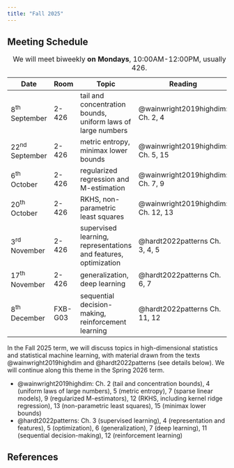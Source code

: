 ```yaml
---
title: "Fall 2025"
---
```


## Meeting Schedule

| Date             | Room    | Topic                                                           | Reading                            | Presenter |
| ---------------- | ------- | --------------------------------------------------------------- | ---------------------------------- | --------- |
| 8^th^ September  | 2-426   | tail and concentration bounds, uniform laws of large numbers    | @wainwright2019highdim: Ch. 2, 4   | SB        |
| 22^nd^ September | 2-426   | metric entropy, minimax lower bounds                            | @wainwright2019highdim: Ch. 5, 15  | HL        |
| 6^th^ October    | 2-426   | regularized regression and M-estimation                         | @wainwright2019highdim: Ch. 7, 9   | CT        |
| 20^th^ October   | 2-426   | RKHS, non-parametric least squares                              | @wainwright2019highdim: Ch. 12, 13 | CJ        |
| 3^rd^ November   | 2-426   | supervised learning, representations and features, optimization | @hardt2022patterns Ch. 3, 4, 5     | NSH       |
| 17^th^ November  | 2-426   | generalization, deep learning                                   | @hardt2022patterns Ch. 6, 7        | CT        |
| 8^th^ December   | FXB-G03 | sequential decision-making, reinforcement learning              | @hardt2022patterns Ch. 11, 12      | SB        |

: We will meet biweekly **on Mondays**, 10:00AM-12:00PM, usually in HSPH 2-426.

In the Fall 2025 term, we will discuss topics in high-dimensional statistics
and statistical machine learning, with material drawn from the texts
@wainwright2019highdim and @hardt2022patterns (see details below). We will
continue along this theme in the Spring 2026 term.

- @wainwright2019highdim: Ch. 2 (tail and concentration bounds), 4
  (uniform laws of large numbers), 5 (metric entropy), 7 (sparse linear
  models), 9 (regularized M-estimators), 12 (RKHS, including kernel ridge
  regression), 13 (non-parametric least squares), 15 (minimax lower bounds)
- @hardt2022patterns: Ch. 3 (supervised learning), 4 (representation and
  features), 5 (optimization), 6 (generalization), 7 (deep learning), 11
  (sequential decision-making), 12 (reinforcement learning)

## References

::: {#refs}
:::
